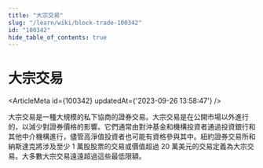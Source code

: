 ```yaml
---
title: "大宗交易"
slug: "/learn/wiki/block-trade-100342"
id: "100342"
hide_table_of_contents: true
---
```



# 大宗交易

<ArticleMeta id={100342} updatedAt={'2023-09-26 13:58:47'} />
<div className='border-solid border-b border-t-0 my-4 border-[var(--ifm-color-gray-300)]' />

大宗交易是一種大規模的私下協商的證券交易。大宗交易是在公開市場以外進行的，以減少對證券價格的影響。它們通常由對沖基金和機構投資者通過投資銀行和其他中介機構進行，儘管高淨值投資者也可能有資格參與其中。紐約證券交易所和納斯達克將涉及至少 1 萬股股票的交易或價值超過 20 萬美元的交易定義為大宗交易。大多數大宗交易遠遠超過這些最低限額。
